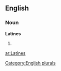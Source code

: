 ==English==

===Noun===
'''Latines'''

# {{plural of|[[Latine]]}}

[[Category:English plurals]]

[[ar:Latines]]